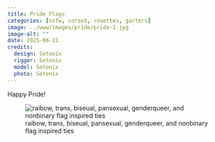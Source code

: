 ```yaml
---
title: Pride Flags
categories: [nsfw, corset, rosettes, garters]
image: ../www/images/pride/pride-1.jpg
image-alt: ""
date: 2025-06-21
credits: 
  design: Setonix
  rigger: Setonix
  model: Setonix
  photo: Setonix
---
```


Happy Pride! 

![raibow, trans, biseual, pansexual, genderqueer, and nonbinary flag  inspired ties](../www/images/composites/pride.jpg)
